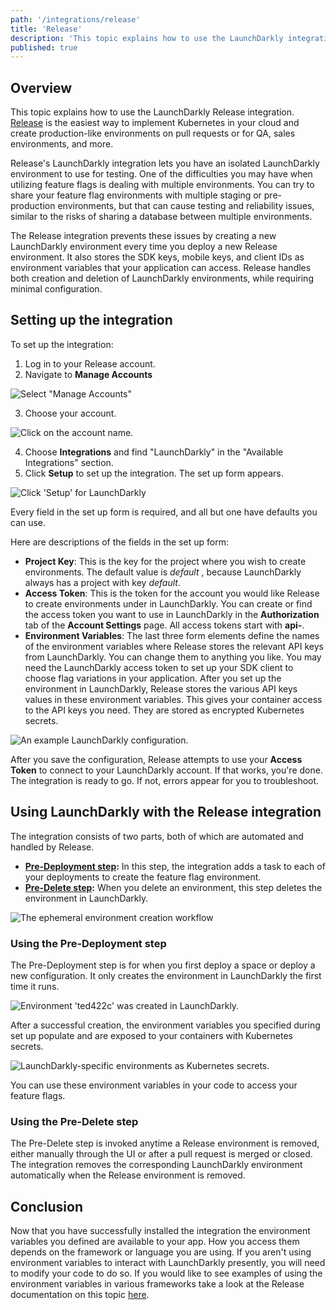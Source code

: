 ```yaml
---
path: '/integrations/release'
title: 'Release'
description: 'This topic explains how to use the LaunchDarkly integration on Release. Release is the easiest way to implement kubernetes in your cloud and create production-like environments on pull requests or for QA, sales environments, and more.'
published: true
---
```


## Overview 

This topic explains how to use the LaunchDarkly Release integration. [Release](https://releaseapp.io) is the easiest way to implement Kubernetes in your cloud and create production-like environments on pull requests or for QA, sales environments, and more.

Release's LaunchDarkly integration lets you have an isolated LaunchDarkly environment to use for testing. One of the difficulties you may have when utilizing feature flags is dealing with multiple environments. You can try to share your feature flag environments with multiple staging or pre-production environments, but that can cause testing and reliability issues, similar to the risks of sharing a database between multiple environments.

The Release integration prevents these issues by creating a new LaunchDarkly environment every time you deploy a new Release environment. It also stores the SDK keys, mobile keys, and client IDs as environment variables that your application can access. Release handles both creation and deletion of LaunchDarkly environments, while requiring minimal configuration.

## Setting up the integration

To set up the integration:

1. Log in to your Release account.
2. Navigate to **Manage Accounts** 
 
 ![Select "Manage Accounts"](../../images/release-select-manage-accounts.png)

3. Choose your account. 

 ![Click on the account name.](../../images/release-select-account-to-manage.png)

4. Choose **Integrations** and find "LaunchDarkly" in the "Available Integrations" section. 
5. Click **Setup** to set up the integration. The set up form appears.

 ![Click &apos;Setup&apos; for LaunchDarkly](../../images/release-manage-integrations.png)


Every field in the set up form is required, and all but one have defaults you can use. 

Here are descriptions of the fields in the set up form:

* **Project Key**: This is the key for the project where you wish to create environments. The default value is _default_ , because LaunchDarkly always has a project with key _default_.
* **Access Token**: This is the token for the account you would like Release to create environments under in LaunchDarkly. You can create or find the access token you want to use in LaunchDarkly in the **Authorization** tab of the **Account Settings** page. All access tokens start with **api-**.
* **Environment Variables**: The last three form elements define the names of the environment variables where Release stores the relevant API keys from LaunchDarkly. You can change them to anything you like. You may need the LaunchDarkly access token to set up your SDK client to choose flag variations in your application. After you set up the environment in LaunchDarkly, Release stores the various API keys values in these environment variables. This gives your container access to the API keys you need. They are stored as encrypted Kubernetes secrets.

![An example LaunchDarkly configuration.](../../images/release-setup-ld-integration.png)

After you save the configuration, Release attempts to use your **Access Token** to connect to your LaunchDarkly account. If that works, you're done. The integration is ready to go. If not, errors appear for you to troubleshoot.

## Using LaunchDarkly with the Release integration

The integration consists of two parts, both of which are automated and handled by Release.

* **[Pre-Deployment step](#using-the-pre---deployment-step):** In this step, the integration adds a task to each of your deployments to create the feature flag environment.
* **[Pre-Delete step](#using-the-pre---delete-step):** When you delete an environment, this step deletes the environment in LaunchDarkly.

![The ephemeral environment creation workflow](../../images/release-ld-integration-workflow.png)

### Using the Pre-Deployment step

The Pre-Deployment step is for when you first deploy a space or deploy a new configuration. It only creates the environment in LaunchDarkly the first time it runs.

![Environment &apos;ted422c&apos; was created in LaunchDarkly.](../../images/release-pre-deployment-step.png)

After a successful creation, the environment variables you specified during set up populate and are exposed to your containers with Kubernetes secrets.

![LaunchDarkly-specific environments as Kubernetes secrets.](../../images/release-ld-envs.png)

You can use these environment variables in your code to access your feature flags. 

### Using the Pre-Delete step

The Pre-Delete step is invoked anytime a Release environment is removed, either manually through the UI or after a pull request is merged or closed. The integration removes the corresponding LaunchDarkly environment automatically when the Release environment is removed.

## Conclusion

Now that you have successfully installed the integration the environment variables you defined are available to your app.  How you access them depends on the framework or language you are using.  If you aren't using environment variables to interact with LaunchDarkly presently, you will need to modify your code to do so.  If you would like to see examples of using the environment variables in various frameworks take a look at the Release documentation on this topic [here](https://docs.releaseapp.io/integrations/integrations-overview/launchdarkly-integration#examples).
